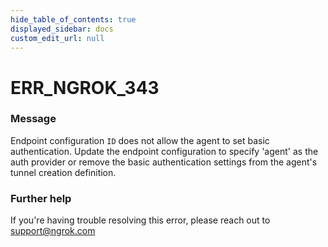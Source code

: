 ```yaml
---
hide_table_of_contents: true
displayed_sidebar: docs
custom_edit_url: null
---
```



# ERR_NGROK_343

### Message
Endpoint configuration `ID` does not allow the agent to set basic authentication.
Update the endpoint configuration to specify 'agent' as the auth provider or remove the basic authentication settings from the agent's tunnel creation definition.

### Further help
If you're having trouble resolving this error, please reach out to [support@ngrok.com](mailto:support@ngrok.com?subject=Help%20with%20ERR_NGROK_343)


<ErrorDetails error='err_ngrok_343' />
